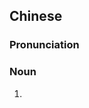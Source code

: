 {{also|弦诗}}
==Chinese==
{{zh-forms|s=弦诗}}
{{wikipedia|lang=zh}}

===Pronunciation===
{{zh-pron
|m=xiánshī
|cat=n
}}

===Noun===
{{zh-noun}}

# {{w|Teochew string music}}